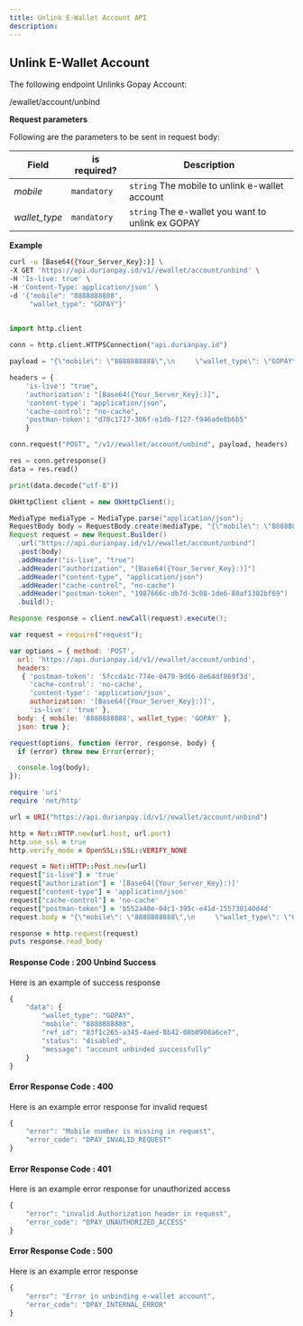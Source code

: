 ```yaml
---
title: Unlink E-Wallet Account API
description:
---
```


<div class = 'right-component'></div>

<div class = 'left-side'>


## Unlink E-Wallet Account
The following endpoint Unlinks Gopay Account:

<url post = ""><div class = "ib">/ewallet/account/unbind</div></url>

</div>

<div class = 'full-side'>

<div class = 'left-side'>

**Request parameters**

Following are the parameters to be sent in request body:

| Field |	is required? |	Description |
| ----- | ------------ | ------------------ |
| _mobile_ |	`mandatory` |	`string` The mobile to unlink e-wallet account |
| _wallet_type_ |	`mandatory` |	`string` The e-wallet you want to unlink ex GOPAY |

</div>

<div class = 'right-code'>

**Example**

<MultiCodeBlock>

```bash
curl -u [Base64({Your_Server_Key}:)] \ 
-X GET 'https://api.durianpay.id/v1//ewallet/account/unbind' \
-H 'Is-live: true' \
-H 'Content-Type: application/json' \
-d '{"mobile": "8888888888",
     "wallet_type": "GOPAY"}'  
      
```

```python
import http.client

conn = http.client.HTTPSConnection("api.durianpay.id")

payload = "{\"mobile\": \"8888888888\",\n     \"wallet_type\": \"GOPAY\"}"

headers = {
    'is-live': "true",
    'authorization': "[Base64({Your_Server_Key}:)]",
    'content-type': "application/json",
    'cache-control': "no-cache",
    'postman-token': "d78c1717-306f-e1db-f127-f946ade8b6b5"
    }

conn.request("POST", "/v1//ewallet/account/unbind", payload, headers)

res = conn.getresponse()
data = res.read()

print(data.decode("utf-8"))
```

```java
OkHttpClient client = new OkHttpClient();

MediaType mediaType = MediaType.parse("application/json");
RequestBody body = RequestBody.create(mediaType, "{\"mobile\": \"8888888888\",\n     \"wallet_type\": \"GOPAY\"}");
Request request = new Request.Builder()
  .url("https://api.durianpay.id/v1//ewallet/account/unbind")
  .post(body)
  .addHeader("is-live", "true")
  .addHeader("authorization", "[Base64({Your_Server_Key}:)]")
  .addHeader("content-type", "application/json")
  .addHeader("cache-control", "no-cache")
  .addHeader("postman-token", "1987666c-db7d-3c08-1de6-80af1302bf69")
  .build();

Response response = client.newCall(request).execute();
```

```js
var request = require("request");

var options = { method: 'POST',
  url: 'https://api.durianpay.id/v1//ewallet/account/unbind',
  headers: 
   { 'postman-token': '5fccda1c-774e-0470-9d66-8e64df869f3d',
     'cache-control': 'no-cache',
     'content-type': 'application/json',
     authorization: '[Base64({Your_Server_Key}:)]',
     'is-live': 'true' },
  body: { mobile: '8888888888', wallet_type: 'GOPAY' },
  json: true };

request(options, function (error, response, body) {
  if (error) throw new Error(error);

  console.log(body);
});

```

```ruby
require 'uri'
require 'net/http'

url = URI("https://api.durianpay.id/v1//ewallet/account/unbind")

http = Net::HTTP.new(url.host, url.port)
http.use_ssl = true
http.verify_mode = OpenSSL::SSL::VERIFY_NONE

request = Net::HTTP::Post.new(url)
request["is-live"] = 'true'
request["authorization"] = '[Base64({Your_Server_Key}:)]'
request["content-type"] = 'application/json'
request["cache-control"] = 'no-cache'
request["postman-token"] = 'b552a40e-04c1-395c-e41d-155730140d4d'
request.body = "{\"mobile\": \"8888888888\",\n     \"wallet_type\": \"GOPAY\"}"

response = http.request(request)
puts response.read_body
```

</MultiCodeBlock>

</div>

</div>

<div class = 'right-code ml-60'>

#### Response Code : 200 Unbind Success
Here is an example of success response

```js
{
    "data": {
        "wallet_type": "GOPAY",
        "mobile": "8888888888",
        "ref_id": "83f1c265-a345-4aed-8b42-08b0908a6ce7",
        "status": "disabled",
        "message": "account unbinded successfully"
    }
}
```

#### Error Response Code : 400
Here is an example error response for invalid request

```js
{
    "error": "Mobile number is missing in request",
    "error_code": "DPAY_INVALID_REQUEST"
}
```

#### Error Response Code : 401
Here is an example error response for unauthorized access

```js
{
    "error": "invalid Authorization header in request",
    "error_code": "DPAY_UNAUTHORIZED_ACCESS"
}
```

#### Error Response Code : 500
Here is an example error response

```js
{
    "error": "Error in unbinding e-wallet account",
    "error_code": "DPAY_INTERNAL_ERROR"
}
```

</div>